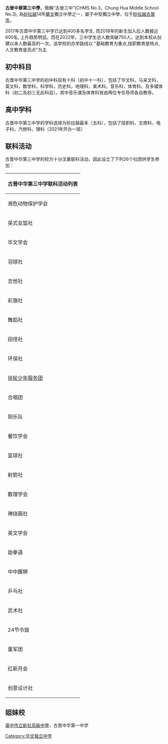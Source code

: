 {{Unreferenced|time=2021-02-22T15:37:03+00:00}}
{{Infobox school
|name=古晉中華第三中學
|native_name=Chung Hua Middle School N0.3
|motto=公 仁 誠 毅
|principal=李志鵬(2014年至今）
|district=[[砂拉越|砂拉越]][[古晋|古晋]]
|coordinates={{coord|1|32|26|N|110|22|11|E|name=inline,title}}
|address=P.O, Box 558
|postcode=93712
|city=[[古晉市|古晉市]]
|state={{Sarawak}}
}}

'''古晉中華第三中學'''，簡稱“古晉三中”(CHMS No.3，Chung Hua Middle School No.3), 為[[砂拉越|砂拉越]]14所[[華文|華文]]獨立中學之一，屬于中型獨立中學，位于[[砂拉越|砂拉越]][[古晉市|古晉市]]。

2017年古晋中华第三中学已达到400多名学生, 而2018年的新生加入后人数接近600名, 上升趋势明显。而在2022年，三中学生总人数突破750人，达到本校从创建以来人数最高的一次。该学校的办学路线以 "基础教育为重点,技职教育是特点,人文教育是亮点"为主.

==初中科目==
古晋中华第三中学的初中科目有十科（初中十一科），包括了华文科，马来文科，英文科，数学科，科学科，历史科，地理科，美术科，音乐科，体育科，及多媒体科（初二及初三无此科目）。其中音乐课及体育科皆由两位专任导师各自教导。

==高中学科==
古晋中华第三中学的学科选择为砂拉越最多（五科），包括了技职科，文商科，电子科，汽修科，理科（2021年开办一班）

==联科活动==
古晋中华第三中学的校方十分注重联科活动，因此设立了下列26个社团供学生参加：


{| class="wikitable"
! 古晋中华第三中学联科活动列表
|-
| 濒危动物保护学会
|-
| 英式女篮社 
|-
| 华文学会
|-
| 羽球社
|-
| 吉他社
|-
| 彩旗社
|-
| 舞蹈社
|-
| 田径社
|-
| 环保社
|-
|[[扶轮少年服务团|扶轮少年服务团]]
|-
| 合唱团
|-
| 铜乐队
|-
| 餐饮学会
|-
| 篮球社
|-
| 射箭社
|-
| 数理学会
|-
| 禅绕画社
|-
| 英文学会
|-
| 跆拳道
|-
| 中中醒狮
|-
| 乒乓社
|-
| 武术社
|-
| 24节令鼓
|-
| 童军团
|-
| 红新月会
|-
| 创意设计社
|}

==姐妹校==
[[臺中市立新社高級中學|臺中市立新社高級中學]]，古晋中华第一中学


{{马来西亚华文独中}}
[[Category:华文独立中学|Category:华文独立中学]]